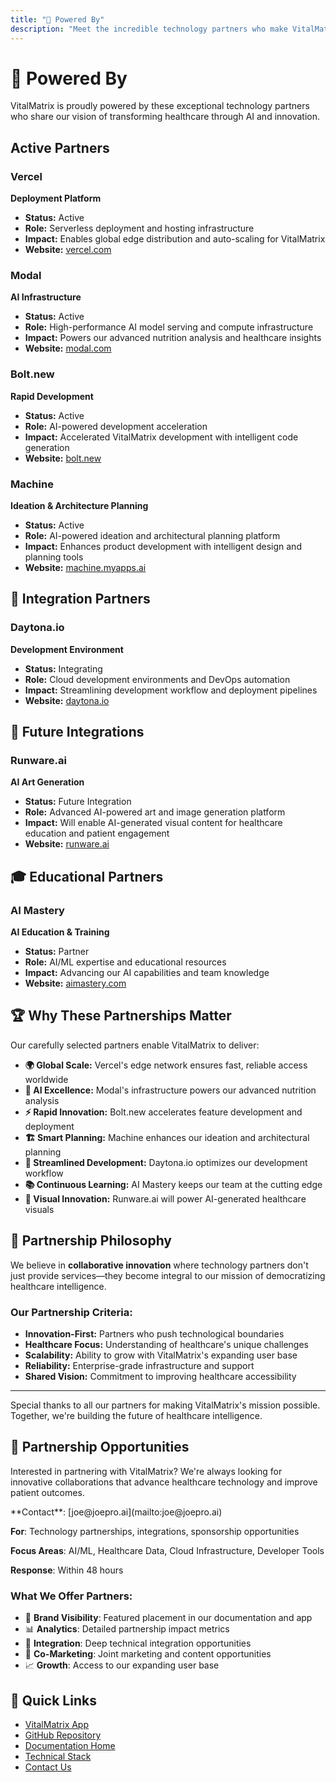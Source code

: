 ```yaml
---
title: "🤝 Powered By"
description: "Meet the incredible technology partners who make VitalMatrix possible"
---
```


# 🤝 Powered By

VitalMatrix is proudly powered by these exceptional technology partners who share our vision of transforming healthcare through AI and innovation.

## Active Partners

### Vercel
**Deployment Platform**
- **Status:** Active
- **Role:** Serverless deployment and hosting infrastructure
- **Impact:** Enables global edge distribution and auto-scaling for VitalMatrix
- **Website:** [vercel.com](https://vercel.com)

### Modal
**AI Infrastructure**
- **Status:** Active  
- **Role:** High-performance AI model serving and compute infrastructure
- **Impact:** Powers our advanced nutrition analysis and healthcare insights
- **Website:** [modal.com](https://modal.com)

### Bolt.new
**Rapid Development**
- **Status:** Active
- **Role:** AI-powered development acceleration
- **Impact:** Accelerated VitalMatrix development with intelligent code generation
- **Website:** [bolt.new](https://bolt.new)

### Machine
**Ideation & Architecture Planning**
- **Status:** Active
- **Role:** AI-powered ideation and architectural planning platform
- **Impact:** Enhances product development with intelligent design and planning tools
- **Website:** [machine.myapps.ai](https://machine.myapps.ai/)

## 🔄 Integration Partners

### Daytona.io
**Development Environment**
- **Status:** Integrating
- **Role:** Cloud development environments and DevOps automation
- **Impact:** Streamlining development workflow and deployment pipelines
- **Website:** [daytona.io](https://daytona.io)

## 🚀 Future Integrations

### Runware.ai
**AI Art Generation**
- **Status:** Future Integration
- **Role:** Advanced AI-powered art and image generation platform
- **Impact:** Will enable AI-generated visual content for healthcare education and patient engagement
- **Website:** [runware.ai](https://runware.ai)

## 🎓 Educational Partners

### AI Mastery
**AI Education & Training**
- **Status:** Partner
- **Role:** AI/ML expertise and educational resources
- **Impact:** Advancing our AI capabilities and team knowledge
- **Website:** [aimastery.com](https://aimastery.com)

## 🏆 Why These Partnerships Matter

Our carefully selected partners enable VitalMatrix to deliver:

- **🌍 Global Scale:** Vercel's edge network ensures fast, reliable access worldwide
- **🧠 AI Excellence:** Modal's infrastructure powers our advanced nutrition analysis
- **⚡ Rapid Innovation:** Bolt.new accelerates feature development and deployment
- **🏗️ Smart Planning:** Machine enhances our ideation and architectural planning
- **🚀 Streamlined Development:** Daytona.io optimizes our development workflow
- **📚 Continuous Learning:** AI Mastery keeps our team at the cutting edge
- **🎨 Visual Innovation:** Runware.ai will power AI-generated healthcare visuals

## 🎯 Partnership Philosophy

We believe in **collaborative innovation** where technology partners don't just provide services—they become integral to our mission of democratizing healthcare intelligence.

### Our Partnership Criteria:
- **Innovation-First:** Partners who push technological boundaries
- **Healthcare Focus:** Understanding of healthcare's unique challenges
- **Scalability:** Ability to grow with VitalMatrix's expanding user base
- **Reliability:** Enterprise-grade infrastructure and support
- **Shared Vision:** Commitment to improving healthcare accessibility

---

<Note>
Special thanks to all our partners for making VitalMatrix's mission possible. Together, we're building the future of healthcare intelligence.
</Note>

## 🤝 **Partnership Opportunities**

Interested in partnering with VitalMatrix? We're always looking for innovative collaborations that advance healthcare technology and improve patient outcomes.

<Card title="📧 Partnership Inquiries" icon="handshake" href="mailto:joe@joepro.ai">
  **Contact**: [joe@joepro.ai](mailto:joe@joepro.ai)
  
  **For**: Technology partnerships, integrations, sponsorship opportunities
  
  **Focus Areas**: AI/ML, Healthcare Data, Cloud Infrastructure, Developer Tools
  
  **Response**: Within 48 hours
</Card>

### **What We Offer Partners:**

- 🎯 **Brand Visibility**: Featured placement in our documentation and app
- 📊 **Analytics**: Detailed partnership impact metrics
- 🔗 **Integration**: Deep technical integration opportunities
- 🌟 **Co-Marketing**: Joint marketing and content opportunities
- 📈 **Growth**: Access to our expanding user base

## 🔗 Quick Links

- [VitalMatrix App](https://vitalmatrix-app.vercel.app)
- [GitHub Repository](https://github.com/JoeProAI/VitalMatrix)
- [Documentation Home](/introduction)
- [Technical Stack](/hackathon/tech-stack)
- [Contact Us](/contact)
